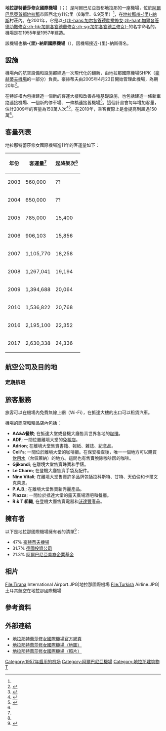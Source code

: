{{NoteTA
|G1=TO
|1=zh-hans:德兰;zh-hant:德蘭;zh-hk:德蘭;zh-sg:德兰;zh-cn:德兰;zh-tw:德蕾莎;
|2=特蕾莎=>zh-hk:德蘭;
}}
{{Infobox Airport
| name = 地拉那特蕾莎修女國際機場
| nativename = {{lang|sq|Aeroporti Ndërkombëtar i Tiranës}}<br>{{lang|sq|Nënë Tereza}}
| image = Aeroporti Ndërkombëtar Nënë Tereza.svg
| image-width = 260px
| image2 = Terminal jashte.jpg
| image2-width = 260px
| IATA = TIA
| ICAO = LATI
| operator = 
| city-served = {{flagicon image|Flag of Albania.svg}}阿爾巴尼亞-{地拉那}-
| location = {{flagicon image|Flag of Albania.svg}}阿爾巴尼亞都拉斯州-{里}-納斯
| hub = [[阿爾巴尼亞之翼航空|阿爾巴尼亞之翼航空]]
| elevation-f = 126
| r1-number              = 17/35
| r1-length-f            = 9,022
| r1-length-m            = 2,750 
| r1-surface             = 沥青
| coordinates = {{coord|41|24|53|N|19|43|14|E|type:airport}}
| website = [http://www.tirana-airport.com/ tirana-airport.com]
}}
'''地拉那特蕾莎修女國際機場'''（{{lang-sq|'''Aeroporti Ndërkombëtar i Tiranës Nënë Tereza'''}}；{{Airport codes|TIA|LATI}}）是阿爾巴尼亞首都地拉那的一座機場，位於[[阿爾巴尼亞|阿爾巴尼亞]][[首都|首都]][[地拉那|地拉那]]市區西北方11公里（6海里、6.9英里）<ref name="AIP"/>，在[[地拉那州|地拉那州]][[里納斯|-{里}-納斯]]村莊內。在2001年，它是以[[加爾各答的德肋撒|-{zh-hans:加尔各答德肋撒修女;zh-hant:加爾各答德肋撒修女;zh-hk:加爾各答德蘭修女;zh-sg:加尔各答德兰修女}-]]的名字命名的。機場是在1955年至1957年建造。

該機場也稱'''-{里}-納斯國際機場'''（{{lang|sq|'''Aeroporti Ndërkombëtar i Rinasit'''}}），因機場接近-{里}-納斯得名。

==設施==
機場內的航空設備和設施都經過一次現代化的翻新，由地拉那國際機場SHPK（[[豪赫蒂夫機場|豪赫蒂夫機場]]的一部分）負責。豪赫蒂夫由2005年4月23日開始管理此機場，為期20年<ref>{{Cite web |url=http://www.tirana-airport.com/?RoseToken=169180229114147161160144183148154169229193083154156152160214184090168180231crc339 |title=存档副本 |accessdate=2011-06-24 |archive-date=2011-07-17 |archive-url=https://web.archive.org/web/20110717062352/http://www.tirana-airport.com/?RoseToken=169180229114147161160144183148154169229193083154156152160214184090168180231crc339 |dead-url=no }}</ref>。

在特許權內包括建造一個新的客運大樓和改善各種基礎設施，也包括建造一條新車路連接機場、一個新的停車場、一條橋連接舊機場<ref>{{Cite web |url=http://www.tirana-airport.com/?RoseToken=169180229114147161160144183148154169229193083154156153160214184090168180231crc340 |title=存档副本 |accessdate=2011-06-24 |archive-date=2011-07-17 |archive-url=https://web.archive.org/web/20110717062424/http://www.tirana-airport.com/?RoseToken=169180229114147161160144183148154169229193083154156153160214184090168180231crc340 |dead-url=no }}</ref>。這個計畫會每年增加客量，估計2009年的客量為150萬人次<ref>{{Cite web |url=http://www.tirana-airport.com/?RoseToken=160172155187150151177202197084168180238114147166153090150154149152154155089155156154160214184090168180231crc471 |title=Tirana International Airport records further growth in first nine months of 2009 |accessdate=2011-06-24 |archive-date=2011-07-17 |archive-url=https://web.archive.org/web/20110717062328/http://www.tirana-airport.com/?RoseToken=160172155187150151177202197084168180238114147166153090150154149152154155089155156154160214184090168180231crc471 |dead-url=no }}</ref><ref>{{cite web |url=http://www.hochtief-concessions.com/concessions_en/350.jhtml |title=存档副本 |accessdate=2011-01-03 |deadurl=yes |archiveurl=https://web.archive.org/web/20110423171217/http://www.hochtief-concessions.com/concessions_en/350.jhtml |archivedate=2011-04-23 }}</ref>。在2010年，乘客實際上是會提高到超過150萬<ref name="Facts and Figures"/>。

==客量列表==
地拉那特蕾莎修女國際機場進11年的客運量如下：
{| class="wikitable sortable"
|-
!年份
!客運量<ref name="Facts and Figures"></ref>
!起降架次<ref name="Facts and Figures"></ref>
|-
|2003
|560,000
|??
|-
|2004
|650,000
|??
|-
|2005
|785,000
|15,400
|-
|2006
|906,103
|15,856
|-
|2007
|1,105,770
|18,258
|-
|2008
|1,267,041
|19,194
|-
|2009
|1,394,688
|20,064
|-
|2010
|1,536,822
|20,768
|-
|2016
|2,195,100
|22,352
|-
|2017
|2,630,338
|24,336
|}

==航空公司及目的地==
===定期航班===
{{Airport-dest-list
|{{flagicon|阿爾巴尼亞}}[[Albawings|Albawings]]（2B）|'''義大利：'''{{flagicon|義大利}}[[佛罗伦萨-佩雷托拉机场|佛羅倫斯]]、{{flagicon|義大利}}佩魯賈、{{flagicon|義大利}}[[費德里柯·費里尼國際機場|里米尼]]、{{flagicon|義大利}}特雷維索、{{flagicon|義大利}}[[威尼斯-泰塞拉机场|威尼斯]]
|{{nowrap|{{flagicon|斯洛維尼亞}}[[亞德里亞航空|亞德里亞航空]]（JP）}}<BR>【[[星空聯盟|星空聯盟]]】|[[盧布爾雅那約熱·普奇尼克機場|盧比安納]]、{{flagicon|德國}}[[法蘭克福機場|法蘭克福]]、{{flagicon|德國}}[[慕尼黑機場|慕尼黑]]
|{{flagicon|希臘}}[[愛琴海航空|愛琴海航空]]（A3）<BR>【[[星空聯盟|星空聯盟]]】|[[雅典埃莱夫塞里奥斯·韦尼泽洛斯国际机场|雅典]]
|{{flagicon|希臘}}[[愛琴海航空|愛琴海航空]]（A3）<BR>{{small|由[[奧林匹克航空|奧林匹克航空]]營運}}<BR>【[[星空聯盟|星空聯盟]]】|[[雅典埃莱夫塞里奥斯·韦尼泽洛斯国际机场|雅典]]
|{{nowrap|{{flagicon|塞爾維亞}}[[塞爾維亞航空|塞爾維亞航空]]（JU）}}|[[貝爾格勒尼古拉·特斯拉機場|貝爾格勒]]
|{{flagicon|義大利}}[[意大利航空_(Alitalia)|意大利航空]]（AZ）<BR>【[[天合聯盟|天合聯盟]]】| 羅馬—菲烏米奇諾
|{{nowrap|{{flagicon|義大利}}[[藍景快運航空|藍景快運航空]]（BV）}}<BR>{{small|由[[藍景航空|藍景航空]]營運}}|羅馬—菲烏米奇諾、米蘭-曼菲斯、安科拉、貝加莫、波隆那、熱那亞、比薩、杜林、維洛那
|{{nowrap|{{flagicon|義大利}}[[歐內斯特航空|歐內斯特航空]]（EG）}}|米蘭-曼菲斯、威尼斯、佛羅倫斯、波隆那、貝加莫、比薩、維洛那、安科拉（2018年1月4日停辦）
|{{nowrap|{{flagicon|義大利}}[[米斯特拉爾航空|米斯特拉爾航空]]（M4）}}|巴里、佩斯卡拉、那不勒斯<BR>'''季節性：'''布林迪西
|{{flagicon|奧地利}}[[奧地利航空|奧地利航空]]（OS）<BR>【[[星空聯盟|星空聯盟]]】|維也納
|{{flagicon|英國}}[[英國航空|英國航空]]（BA）<BR>【[[寰宇一家|寰宇一家]]】|倫敦—蓋維克
|{{flagicon|德國}}[[漢莎區域航空|漢莎區域航空]]（CL）<BR>{{small|由[[漢莎城際航空|漢莎城際航空]]營運}}<BR>【[[星空聯盟|星空聯盟]]】|[[法蘭克福機場|法蘭克福]]
|{{flagicon|德國}}[[歐洲之翼航空|歐洲之翼航空]]（EW）<BR>{{small|由[[德國之翼航空|德國之翼航空]]營運}}|'''季節性：'''科隆/波恩
|{{flagicon|比利時}}[[比利時途易飛航空|比利時途易飛航空]]（TB）|布魯塞爾
|{{flagicon|匈牙利}}[[維茲航空|維茲航空]]（W6）|布達佩斯特、{{flagicon|英國}}倫敦-魯頓（2018年5月31日開辦）
|{{flagicon|土耳其}}[[土耳其航空|土耳其航空]]（TK）|伊斯坦堡-阿塔圖克
|{{flagicon|土耳其}}[[飛馬航空|飛馬航空]]（PC）|伊斯坦堡-薩比哈格克琴<BR>'''季節性包機：'''安塔利亞
|{{flagicon|土耳其}}[[太陽快運航空|太陽快運航空]]（XQ）|'''季節性包機：'''安塔利亞
|{{flagicon|土耳其}}[[考蘭登航空|考蘭登航空]]（XC）|'''季節性包機：'''安塔利亞
|{{flagicon|立陶宛}}[[小星球航空|小星球航空]]（S5）|'''季節性包機：'''{{flagicon|英國}}倫敦—蓋維克、{{flagicon|英國}}倫敦—史坦斯特、{{flagicon|義大利}}維洛那、{{flagicon|丹麥}}斯德哥爾摩-阿蘭達（2018年5月21日開辦）
|{{flagicon|捷克}}[[智能翼航空|智能翼航空]]（QS）<BR>{{small|由[[捷克旅行航空|捷克旅行航空]]營運}}|'''季節性：'''布拉格
|{{flagicon|荷蘭}}[[泛航航空|泛航航空]]（HV）|'''季節性：'''阿姆斯特丹
|{{flagicon|法國}}[[法國泛航航空|法國泛航航空]]（TO）|'''季節性：'''巴黎-奧利
|{{flagicon|斯洛伐克}}[[斯洛伐克旅行航空|斯洛伐克旅行航空]]（6D）|'''季節性包機：'''布拉提斯拉瓦、科希策
|{{nowrap|{{flagicon|丹麥}}[[丹麥航空運輸公司|丹麥航空運輸公司]]（DX）}}|'''季節性包機：'''哥本哈根（2018年6月13日開辦）
|{{flagicon|西班牙}}[[維羅提航空|維羅提航空]]（V7）|'''季節性：'''{{flagicon|義大利}}維洛那
|{{flagicon|白俄羅斯}}[[白俄羅斯航空|白俄羅斯航空]]（B2）| '''季節性包機：'''明斯克
|{{flagicon|波蘭}}[[輸入航空|輸入航空]]（E4）|'''季節性包機：'''華沙、波茲南、弗次瓦夫
|{{flagicon|波蘭}}[[波蘭小行星航空|波蘭小行星航空]]（P7）|'''季節性包機：'''華沙、卡托維治
|{{flagicon|波蘭}}[[波蘭旅行航空|波蘭旅行航空]]（3Z）|'''季節性包機：'''華沙、卡托維治
|{{flagicon|烏克蘭}}[[Anda_Air|Anda Air]]（5G）|'''季節性包機：'''基輔-國際
|{{flagicon|烏克蘭}}[[Bravo_Airways|Bravo Airways]]|'''季節性包機：'''基輔-國際
|{{flagicon|烏克蘭}}[[DART烏克蘭航空|DART烏克蘭航空]]（D4）|'''季節性包機：'''基輔-國際
}}

==旅客服務==
旅客可以在機場內免費無線上網（Wi-Fi），在抵達大樓的出口可以租賃汽車。

機場的商店和精品店內包括：

*'''AA&A餐飲'''; 在抵達大堂或登機大廳售賣世界各地的[[咖啡|咖啡]]。
*'''ADF'''; 一間位置離境大堂的[[免稅店|免稅店]]。
*'''Adrion'''; 在離境大堂售賣書籍、報紙、雜誌、紀念品。
*'''Coli's'''; 一間位於離境大堂的咖啡廳。在保安檢查後，唯一一個地方可以購買[[飲用水|飲用水]]（台佩萊納）的地方。這間也有售賣脫除咖啡因的咖啡。
*'''Gjikondi'''; 在離境大堂售賣珠寶和手錶。
*'''Le Charm'''; 在登機大廳售賣手袋及配件。 
*'''Nino Vitali'''; 在離境大堂售賣許多品牌包括拉科斯特、甘特、天伯倫和卡爾文克萊恩。
*'''P.A.B'''.; 在離境大堂售賣新秀麗產品。
*'''Piazza'''; 一間位於抵達大堂的露天廣場酒吧和餐廳。
*'''R & T 組織''', 在登機大廳售賣電器和[[沃達豐|沃達豐]]產品。

==擁有者==
以下是地拉那國際機場擁有者的清單<ref>{{Cite web |url=http://www.tirana-airport.com/?RoseToken=169180229114147161160144183148154169229193083156156151160214184090168180231crc340 |title=地拉那特蕾莎修女國際機場擁有者 |accessdate=2011-06-24 |archive-date=2011-07-17 |archive-url=https://web.archive.org/web/20110717062515/http://www.tirana-airport.com/?RoseToken=169180229114147161160144183148154169229193083156156151160214184090168180231crc340 |dead-url=no }}</ref>：
*47% [[豪赫蒂夫機場|豪赫蒂夫機場]]
*31.7% [[德國投資公司|德國投資公司]]
*21.3% [[阿爾巴尼亞美裔企業基金|阿爾巴尼亞美裔企業基金]]
==相片==
{{wide image|Rinas Panorama.jpg|1000px|地拉那國際機場的停機坪}}
<gallery>
File:Tirana International Airport.JPG|地拉那國際機場
File:Turkish Airline.JPG|土耳其航空在地拉那國際機場
</gallery>
==參考資料==
{{reflist}}

==外部連結==
*[http://www.tirana-airport.com/ 地拉那特蕾莎修女國際機場官方網頁]{{Wayback|url=http://www.tirana-airport.com/ |date=20110613084914 }}{{en}}{{sq icon}}
*[https://web.archive.org/web/20110903124926/http://www.air-plaza.com/airplaza_al/data/pdf/tirana_airport_map.pdf 地拉那特蕾莎修女國際機場（地圖）]
*[http://www.airliners.net/open.file/0340056/L/ 地拉那特蕾莎修女國際機場（照片）]{{Wayback|url=http://www.airliners.net/open.file/0340056/L/ |date=20081202151541 }}

{{阿爾巴尼亞機場}}
[[Category:1957年启用的机场|Category:1957年启用的机场]]
[[Category:阿爾巴尼亞機場|Category:阿爾巴尼亞機場]]
[[Category:地拉那建筑物|Category:地拉那建筑物]]
[[Category:冠以人名的歐洲機場|T]]